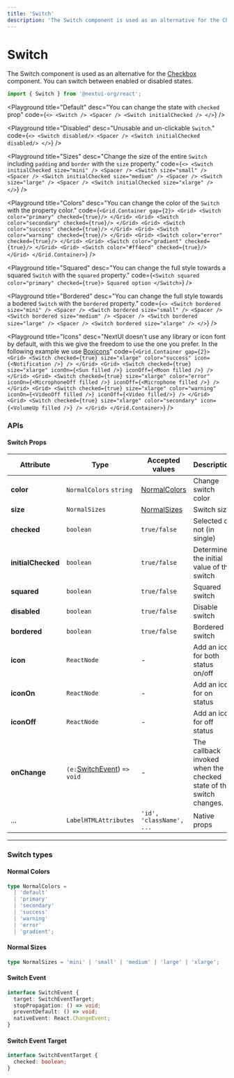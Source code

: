 ```yaml
---
title: 'Switch'
description: 'The Switch component is used as an alternative for the Checkbox component. You can switch between enabled or disabled states.'
---
```


# Switch

The Switch component is used as an alternative for the [Checkbox](https://nextui.org/docs/components/checkbox)
component. You can switch between enabled or disabled states.

```jsx
import { Switch } from '@nextui-org/react';
```

<Playground
  title="Default"
  desc="You can change the state with `checked` prop"
  code={`
 <>
    <Switch />
    <Spacer />
    <Switch initialChecked />
 </>
`}
/>

<Playground
  title="Disabled"
  desc="Unusable and un-clickable `Switch`."
  code={`
 <>
    <Switch disabled/>
    <Spacer />
    <Switch initialChecked disabled/>
 </>
`}
/>

<Playground
  title="Sizes"
  desc="Change the size of the entire `Switch` including `padding` and `border` with the `size` property."
  code={`
 <>
    <Switch initialChecked size="mini" />
    <Spacer />
    <Switch size="small" />
    <Spacer />
    <Switch initialChecked size="medium" />
    <Spacer />
    <Switch size="large" />
    <Spacer />
    <Switch initialChecked size="xlarge" />
  </>
`}
/>

<Playground
  title="Colors"
  desc="You can change the color of the `Switch` with the property color."
  code={`
 <Grid.Container gap={2}>
    <Grid>
        <Switch color="primary" checked={true}/>
    </Grid>
    <Grid>
        <Switch color="secondary" checked={true}/>
    </Grid>
    <Grid>
        <Switch color="success" checked={true}/>
    </Grid>
    <Grid>
        <Switch color="warning" checked={true}/>
    </Grid>
    <Grid>
        <Switch color="error" checked={true}/>
    </Grid>
    <Grid>
        <Switch color="gradient" checked={true}/>
    </Grid>
    <Grid>
        <Switch color="#ff4ecd" checked={true}/>
    </Grid>
  </Grid.Container>
`}
/>

<Playground
  title="Squared"
  desc="You can change the full style towards a squared `Switch` with the `squared` property."
  code={`
 <Switch squared color="primary" checked={true}>
    Squared option
 </Switch>
`}
/>

<Playground
  title="Bordered"
  desc="You can change the full style towards a bodered `Switch` with the `bordered` property."
  code={`
 <>
    <Switch bordered size="mini" />
    <Spacer />
    <Switch bordered size="small" />
    <Spacer />
    <Switch bordered size="medium" />
    <Spacer />
    <Switch bordered size="large" />
    <Spacer />
    <Switch bordered size="xlarge" />
  </>
`}
/>

<Playground
  title="Icons"
  desc="NextUI doesn't use any library or icon font by default, with this we give the freedom to use the one you prefer. In the following example we use [Boxicons](https://boxicons.com/)"
  code={`
  <Grid.Container gap={2}>
      <Grid>
        <Switch
            checked={true}
            size="xlarge"
            color="success"
            icon={<Notification />}
        />
      </Grid>
      <Grid>
        <Switch
            checked={true}
            size="xlarge"
            iconOn={<Sun filled />}
            iconOff={<Moon filled />}
        />
      </Grid>
      <Grid>
        <Switch
            checked={true}
            size="xlarge"
            color="error"
            iconOn={<MicrophoneOff filled />}
            iconOff={<Microphone filled />}
        />
      </Grid>
      <Grid>
        <Switch
            checked={true}
            size="xlarge"
            color="warning"
            iconOn={<VideoOff filled />}
            iconOff={<Video filled/>}
        />
      </Grid>
      <Grid>
        <Switch
            checked={true}
            size="xlarge"
            color="secondary"
            icon={<VolumeUp filled />}
        />
      </Grid>
    </Grid.Container>
`}
/>

<Spacer y={3} />

### APIs

<Spacer y={2} />

#### Switch Props

| Attribute          | Type                                         | Accepted values                | Description                                                        | Default   |
| ------------------ | -------------------------------------------- | ------------------------------ | ------------------------------------------------------------------ | --------- |
| **color**          | `NormalColors` `string`                      | [NormalColors](#normal-colors) | Change switch color                                                | `primary` |
| **size**           | `NormalSizes`                                | [NormalSizes](#normal-sizes)   | Switch size                                                        | `medium`  |
| **checked**        | `boolean`                                    | `true/false`                   | Selected or not (in single)                                        | `false`   |
| **initialChecked** | `boolean`                                    | `true/false`                   | Determine the initial value of the switch                          | `false`   |
| **squared**        | `boolean`                                    | `true/false`                   | Squared switch                                                     | `false`   |
| **disabled**       | `boolean`                                    | `true/false`                   | Disable switch                                                     | `false`   |
| **bordered**       | `boolean`                                    | `true/false`                   | Bordered switch                                                    | `false`   |
| **icon**           | `ReactNode`                                  | -                              | Add an icon for both status on/off                                 | -         |
| **iconOn**         | `ReactNode`                                  | -                              | Add an icon for on status                                          | -         |
| **iconOff**        | `ReactNode`                                  | -                              | Add an icon for off status                                         | -         |
| **onChange**       | `(e:`[SwitchEvent](#switch-event)) `=> void` | -                              | The callback invoked when the checked state of the switch changes. | -         |
| ...                | `LabelHTMLAttributes`                        | `'id', 'className', ...`       | Native props                                                       | -         |

---

<Spacer y={2} />

### Switch types

<Spacer y={1} />

#### Normal Colors

```ts
type NormalColors =
  | 'default'
  | 'primary'
  | 'secondary'
  | 'success'
  | 'warning'
  | 'error'
  | 'gradient';
```

#### Normal Sizes

```ts
type NormalSizes = 'mini' | 'small' | 'medium' | 'large' | 'xlarge';
```

#### Switch Event

```ts
interface SwitchEvent {
  target: SwitchEventTarget;
  stopPropagation: () => void;
  preventDefault: () => void;
  nativeEvent: React.ChangeEvent;
}
```

#### Switch Event Target

```ts
interface SwitchEventTarget {
  checked: boolean;
}
```
